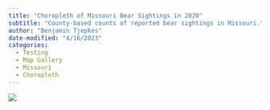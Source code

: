 ```yaml
---
title: "Choropleth of Missouri Bear Sightings in 2020"
subtitle: "County-based counts of reported bear sightings in Missouri."
author: "Benjamin Tjepkes"
date-modified: "4/16/2023"
categories:
  - Testing
  - Map Gallery
  - Missouri
  - Choropleth
---
```


![](../gallery/img-map-5.jpg)



